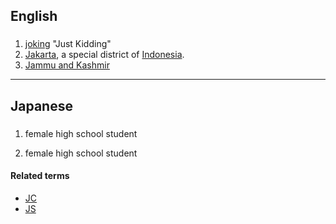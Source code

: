 ==English==

==={{abbreviation-old|en}}===
{{head|en|abbreviation}}

# [[joking]] "Just Kidding"
# [[Jakarta]], a special district of [[Indonesia]].
# [[Jammu and Kashmir]]

----
==Japanese==

==={{abbreviation-old|ja}}===
{{head|ja|noun}}

# {{abbreviation of|joshi kōsei}} {{gloss|[[女子高生]] ([[じょしこうせい]])}} female high school student
# {{abbreviation of|joshi kōkōsei}} {{gloss|[[女子高校生]] ([[じょしこうこうせい]])}} female high school student

====Related terms====
* [[JC]]
* [[JS]]